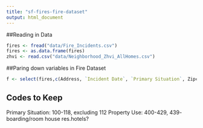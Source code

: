 ```yaml
---
title: "sf-fires-fire-dataset"
output: html_document
---
```

##Reading in Data
```r
fires <- fread("data/Fire_Incidents.csv")
fires <- as.data.frame(fires)
zhvi <- read.csv("data/Neighborhood_Zhvi_AllHomes.csv")
```

##Paring down variables in Fire Dataset
```r
f <- select(fires,c(Address, `Incident Date`, `Primary Situation`, Zipcode, `Estimated Property Loss`, `Property Use`, `Ignition Cause`, `Heat Source`, `Human Factors Associated with Ignition`, `Structure Type`, `Structure Status`, `Detectors Present`:`Location`))

```
## Codes to Keep
Primary Situation: 100-118, excluding 112
Property Use: 400-429, 439- boarding/room house res.hotels?



